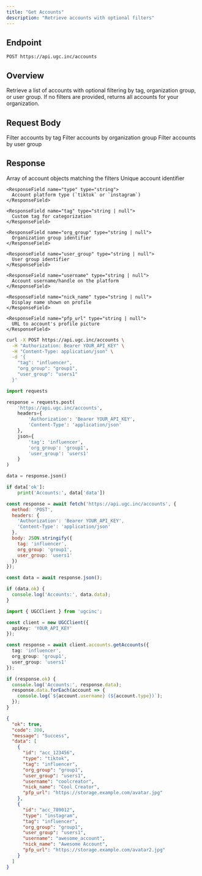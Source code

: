 ```yaml
---
title: "Get Accounts"
description: "Retrieve accounts with optional filters"
---
```


## Endpoint

```
POST https://api.ugc.inc/accounts
```

## Overview

Retrieve a list of accounts with optional filtering by tag, organization group, or user group. If no filters are provided, returns all accounts for your organization.

## Request Body

<ParamField body="tag" type="string">
  Filter accounts by tag
</ParamField>

<ParamField body="org_group" type="string">
  Filter accounts by organization group
</ParamField>

<ParamField body="user_group" type="string">
  Filter accounts by user group
</ParamField>

## Response

<ResponseField name="data" type="Account[]">
  Array of account objects matching the filters
  
  <Expandable title="Account properties">
    <ResponseField name="id" type="string">
      Unique account identifier
    </ResponseField>
    
    <ResponseField name="type" type="string">
      Account platform type (`tiktok` or `instagram`)
    </ResponseField>
    
    <ResponseField name="tag" type="string | null">
      Custom tag for categorization
    </ResponseField>
    
    <ResponseField name="org_group" type="string | null">
      Organization group identifier
    </ResponseField>
    
    <ResponseField name="user_group" type="string | null">
      User group identifier
    </ResponseField>
    
    <ResponseField name="username" type="string | null">
      Account username/handle on the platform
    </ResponseField>
    
    <ResponseField name="nick_name" type="string | null">
      Display name shown on profile
    </ResponseField>
    
    <ResponseField name="pfp_url" type="string | null">
      URL to account's profile picture
    </ResponseField>
  </Expandable>
</ResponseField>

<RequestExample>

```bash cURL
curl -X POST https://api.ugc.inc/accounts \
  -H "Authorization: Bearer YOUR_API_KEY" \
  -H "Content-Type: application/json" \
  -d '{
    "tag": "influencer",
    "org_group": "group1",
    "user_group": "users1"
  }'
```

```python Python
import requests

response = requests.post(
    'https://api.ugc.inc/accounts',
    headers={
        'Authorization': 'Bearer YOUR_API_KEY',
        'Content-Type': 'application/json'
    },
    json={
        'tag': 'influencer',
        'org_group': 'group1',
        'user_group': 'users1'
    }
)

data = response.json()

if data['ok']:
    print('Accounts:', data['data'])
```

```javascript JavaScript
const response = await fetch('https://api.ugc.inc/accounts', {
  method: 'POST',
  headers: {
    'Authorization': 'Bearer YOUR_API_KEY',
    'Content-Type': 'application/json'
  },
  body: JSON.stringify({
    tag: 'influencer',
    org_group: 'group1',
    user_group: 'users1'
  })
});

const data = await response.json();

if (data.ok) {
  console.log('Accounts:', data.data);
}
```

```typescript React
import { UGCClient } from 'ugcinc';

const client = new UGCClient({
  apiKey: 'YOUR_API_KEY'
});

const response = await client.accounts.getAccounts({
  tag: 'influencer',
  org_group: 'group1',
  user_group: 'users1'
});

if (response.ok) {
  console.log('Accounts:', response.data);
  response.data.forEach(account => {
    console.log(`${account.username} (${account.type})`);
  });
}
```

</RequestExample>

<ResponseExample>

```json Success Response
{
  "ok": true,
  "code": 200,
  "message": "Success",
  "data": [
    {
      "id": "acc_123456",
      "type": "tiktok",
      "tag": "influencer",
      "org_group": "group1",
      "user_group": "users1",
      "username": "coolcreator",
      "nick_name": "Cool Creator",
      "pfp_url": "https://storage.example.com/avatar.jpg"
    },
    {
      "id": "acc_789012",
      "type": "instagram",
      "tag": "influencer",
      "org_group": "group1",
      "user_group": "users1",
      "username": "awesome_account",
      "nick_name": "Awesome Account",
      "pfp_url": "https://storage.example.com/avatar2.jpg"
    }
  ]
}
```

</ResponseExample>

